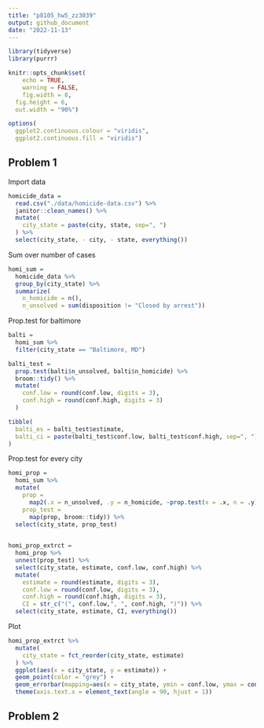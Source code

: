 ```yaml
---
title: "p8105_hw5_zz3039"
output: github_document
date: "2022-11-13"
---
```


```r
library(tidyverse)
library(purrr)

knitr::opts_chunk$set(
	echo = TRUE,
	warning = FALSE,
	fig.width = 8, 
  fig.height = 6,
  out.width = "90%")

options(
  ggplot2.continuous.colour = "viridis",
  ggplot2.continuous.fill = "viridis")
```


## Problem 1

Import data
```r
homicide_data = 
  read.csv("./data/homicide-data.csv") %>% 
  janitor::clean_names() %>% 
  mutate(
    city_state = paste(city, state, sep=", ")
  ) %>% 
  select(city_state, - city, - state, everything())
```

Sum over number of cases
```r
homi_sum = 
  homicide_data %>% 
  group_by(city_state) %>% 
  summarize(
    n_homicide = n(),
    n_unsolved = sum(disposition != "Closed by arrest"))
```

Prop.test for baltimore
```r
balti = 
  homi_sum %>% 
  filter(city_state == "Baltimore, MD")

balti_test = 
  prop.test(balti$n_unsolved, balti$n_homicide) %>% 
  broom::tidy() %>% 
  mutate(
    conf.low = round(conf.low, digits = 3),
    conf.high = round(conf.high, digits = 3)
  )

tibble(
  balti_es = balti_test$estimate,
  balti_ci = paste(balti_test$conf.low, balti_test$conf.high, sep=", ")
)
```

Prop.test for every city
```r
homi_prop = 
  homi_sum %>% 
  mutate(
    prop = 
      map2(.x = n_unsolved, .y = n_homicide, ~prop.test(x = .x, n = .y)),
    prop_test =
      map(prop, broom::tidy)) %>% 
  select(city_state, prop_test)
  

homi_prop_extrct = 
  homi_prop %>% 
  unnest(prop_test) %>%
  select(city_state, estimate, conf.low, conf.high) %>% 
  mutate(
    estimate = round(estimate, digits = 3),
    conf.low = round(conf.low, digits = 3),
    conf.high = round(conf.high, digits = 3),
    CI = str_c("(", conf.low,", ", conf.high, ")")) %>% 
  select(city_state, estimate, CI, everything())
```

Plot
```r
homi_prop_extrct %>% 
  mutate(
    city_state = fct_reorder(city_state, estimate)
  ) %>% 
  ggplot(aes(x = city_state, y = estimate)) +
  geom_point(color = "grey") +
  geom_errorbar(mapping=aes(x = city_state, ymin = conf.low, ymax = conf.high), width=0.05, size=1, color="light blue") +
  theme(axis.text.x = element_text(angle = 90, hjust = 1))
```



## Problem 2


